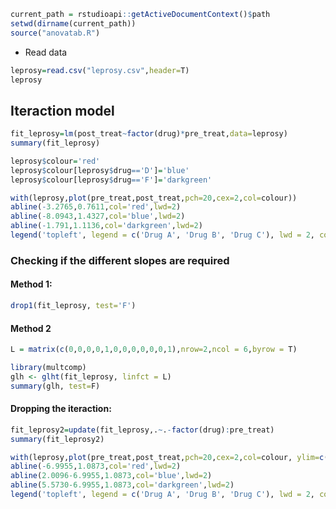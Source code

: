 ```r
current_path = rstudioapi::getActiveDocumentContext()$path
setwd(dirname(current_path))
source("anovatab.R")
```
- Read data 
```r
leprosy=read.csv("leprosy.csv",header=T)
leprosy
```
## Iteraction model

```r
fit_leprosy=lm(post_treat~factor(drug)*pre_treat,data=leprosy)
summary(fit_leprosy)
```
```r
leprosy$colour='red'
leprosy$colour[leprosy$drug=='D']='blue'
leprosy$colour[leprosy$drug=='F']='darkgreen'

with(leprosy,plot(pre_treat,post_treat,pch=20,cex=2,col=colour))
abline(-3.2765,0.7611,col='red',lwd=2)
abline(-8.0943,1.4327,col='blue',lwd=2)
abline(-1.791,1.1136,col='darkgreen',lwd=2)
legend('topleft', legend = c('Drug A', 'Drug B', 'Drug C'), lwd = 2, col = c('red','blue','darkgreen'))
```
### Checking if the different slopes are required
#### Method 1:
```r

drop1(fit_leprosy, test='F')
```
  
#### Method 2
```r
L = matrix(c(0,0,0,0,1,0,0,0,0,0,0,1),nrow=2,ncol = 6,byrow = T)
```
```r
library(multcomp)
glh <- glht(fit_leprosy, linfct = L)
summary(glh, test=F)
```
  

#### Dropping the iteraction:
```r
fit_leprosy2=update(fit_leprosy,.~.-factor(drug):pre_treat)
summary(fit_leprosy2)
```
  
```r
with(leprosy,plot(pre_treat,post_treat,pch=20,cex=2,col=colour, ylim=c(0,30),xlim=c(0,30)))
abline(-6.9955,1.0873,col='red',lwd=2)
abline(2.0096-6.9955,1.0873,col='blue',lwd=2)
abline(5.5730-6.9955,1.0873,col='darkgreen',lwd=2)
legend('topleft', legend = c('Drug A', 'Drug B', 'Drug C'), lwd = 2, col = c('red','blue','darkgreen'))
```
  

